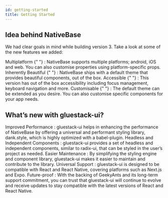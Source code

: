 ```yaml
---
id: getting-started
title: Getting Started
---
```


<Box>
  <GettingStartedHero/>

## Idea behind NativeBase

<Box maxW="650">

We had clear goals in mind while building version 3. Take a look at some of the new features we added:

<Box mb="4">
<ListItem>

<Text lineHeight="xl">
  <Text
    bold
    _dark={{ color: "coolGray.50" }}
    _light={{ color: "coolGray.900" }}
  >
    Multiplatform
  </Text>{" "}
  : NativeBase supports multiple platforms; android, iOS and web. You can also
  customise properties using platform-specific props.
</Text>

</ListItem>
</Box>
<Box mb="4">
<ListItem>

<Text lineHeight="xl">
  <Text
    bold
    _dark={{ color: "coolGray.50" }}
    _light={{ color: "coolGray.900" }}
  >
    Inherently Beautiful
  </Text>{" "}
  : NativeBase ships with a default theme that provides beautiful components,
  out of the box.
</Text>

</ListItem>
</Box>
<Box mb="4">
<ListItem>

<Text lineHeight="xl">
  <Text
    bold
    _dark={{ color: "coolGray.50" }}
    _light={{ color: "coolGray.900" }}
  >
    Accessible
  </Text>{" "}
  : This version has out of the box accessibility including focus management,
  keyboard navigation and more.
</Text>

</ListItem>
</Box>
<Box mb="4">
<ListItem>

<Text lineHeight="xl">
  <Text
    bold
    _dark={{ color: "coolGray.50" }}
    _light={{ color: "coolGray.900" }}
  >
    Customisable
  </Text>{" "}
  : The default theme can be extended as you desire. You can also customise
  specific components for your app needs.
</Text>

</ListItem>
</Box>

</Box>

## What’s new with gluestack-ui?

<Box mb="4">
  <ListItem>
    <Text lineHeight="xl">
      <Text
        bold
        _dark={{ color: "coolGray.50" }}
        _light={{ color: "coolGray.900" }}
      >
        Improved Performance
      </Text>
      : gluestack-ui helps in enhancing the performance of NativeBase by offering
      a universal and performant styling library, dank.style, which is highly optimized
      with a babel-plugin.
    </Text>
  </ListItem>
</Box>
<Box mb="4">
  <ListItem>
    <Text lineHeight="xl">
      <Text
        bold
        _dark={{ color: "coolGray.50" }}
        _light={{ color: "coolGray.900" }}
      >
        Headless and Independent Components
      </Text>
      : gluestack-ui provides a set of headless and independent components, similar
      to radix-ui, that can be styled in the user’s project as needed.
    </Text>
  </ListItem>
</Box>
<Box mb="4">
  <ListItem>
    <Text lineHeight="xl">
      <Text
        bold
        _dark={{ color: "coolGray.50" }}
        _light={{ color: "coolGray.900" }}
      >
        Easier Maintenance
      </Text>
      : By simplifying the styling engine and component library, gluestack-ui makes
      it easier to maintain and contribute to the library.
    </Text>
  </ListItem>
</Box>
<Box mb="4">
  <ListItem>
    <Text lineHeight="xl">
      <Text
        bold
        _dark={{ color: "coolGray.50" }}
        _light={{ color: "coolGray.900" }}
      >
        Universal Support
      </Text>
      : gluestack-ui is designed to be compatible with React and React Native, covering
      platforms such as Next.js and Expo.
    </Text>
  </ListItem>
</Box>
<Box mb="4">
  <ListItem>
    <Text lineHeight="xl">
      <Text
        bold
        _dark={{ color: "coolGray.50" }}
        _light={{ color: "coolGray.900" }}
      >
        Future-proof
      </Text>
      : With the backing of GeekyAnts and its long-term support commitment, you can
      trust that gluestack-ui will continue to evolve and receive updates to stay
      compatible with the latest versions of React and React Native.
    </Text>
  </ListItem>
</Box>

</Box>
